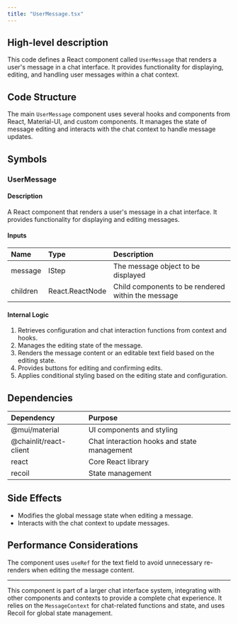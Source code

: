 ```yaml
---
title: "UserMessage.tsx"
---
```


## High-level description
This code defines a React component called `UserMessage` that renders a user's message in a chat interface. It provides functionality for displaying, editing, and handling user messages within a chat context.

## Code Structure
The main `UserMessage` component uses several hooks and components from React, Material-UI, and custom components. It manages the state of message editing and interacts with the chat context to handle message updates.

## Symbols

### UserMessage
#### Description
A React component that renders a user's message in a chat interface. It provides functionality for displaying and editing messages.

#### Inputs
| Name | Type | Description |
|:-----|:-----|:------------|
| message | IStep | The message object to be displayed |
| children | React.ReactNode | Child components to be rendered within the message |

#### Internal Logic
1. Retrieves configuration and chat interaction functions from context and hooks.
2. Manages the editing state of the message.
3. Renders the message content or an editable text field based on the editing state.
4. Provides buttons for editing and confirming edits.
5. Applies conditional styling based on the editing state and configuration.

## Dependencies
| Dependency | Purpose |
|:-----------|:--------|
| @mui/material | UI components and styling |
| @chainlit/react-client | Chat interaction hooks and state management |
| react | Core React library |
| recoil | State management |

## Side Effects
- Modifies the global message state when editing a message.
- Interacts with the chat context to update messages.

## Performance Considerations
The component uses `useRef` for the text field to avoid unnecessary re-renders when editing the message content.

___

This component is part of a larger chat interface system, integrating with other components and contexts to provide a complete chat experience. It relies on the `MessageContext` for chat-related functions and state, and uses Recoil for global state management.